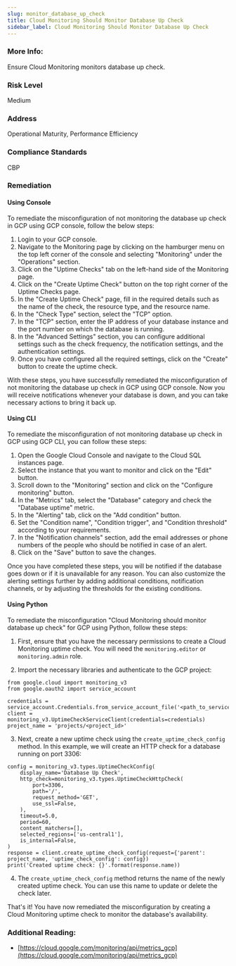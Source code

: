 ```yaml
---
slug: monitor_database_up_check
title: Cloud Monitoring Should Monitor Database Up Check
sidebar_label: Cloud Monitoring Should Monitor Database Up Check
---
```


### More Info:

Ensure Cloud Monitoring monitors database up check.

### Risk Level

Medium

### Address

Operational Maturity, Performance Efficiency

### Compliance Standards

CBP

### Remediation

#### Using Console

To remediate the misconfiguration of not monitoring the database up check in GCP using GCP console, follow the below steps:

1. Login to your GCP console.
2. Navigate to the Monitoring page by clicking on the hamburger menu on the top left corner of the console and selecting "Monitoring" under the "Operations" section.
3. Click on the "Uptime Checks" tab on the left-hand side of the Monitoring page.
4. Click on the "Create Uptime Check" button on the top right corner of the Uptime Checks page.
5. In the "Create Uptime Check" page, fill in the required details such as the name of the check, the resource type, and the resource name.
6. In the "Check Type" section, select the "TCP" option.
7. In the "TCP" section, enter the IP address of your database instance and the port number on which the database is running.
8. In the "Advanced Settings" section, you can configure additional settings such as the check frequency, the notification settings, and the authentication settings.
9. Once you have configured all the required settings, click on the "Create" button to create the uptime check.

With these steps, you have successfully remediated the misconfiguration of not monitoring the database up check in GCP using GCP console. Now you will receive notifications whenever your database is down, and you can take necessary actions to bring it back up.

#### Using CLI

To remediate the misconfiguration of not monitoring database up check in GCP using GCP CLI, you can follow these steps:

1. Open the Google Cloud Console and navigate to the Cloud SQL instances page.
2. Select the instance that you want to monitor and click on the "Edit" button.
3. Scroll down to the "Monitoring" section and click on the "Configure monitoring" button.
4. In the "Metrics" tab, select the "Database" category and check the "Database uptime" metric.
5. In the "Alerting" tab, click on the "Add condition" button.
6. Set the "Condition name", "Condition trigger", and "Condition threshold" according to your requirements.
7. In the "Notification channels" section, add the email addresses or phone numbers of the people who should be notified in case of an alert.
8. Click on the "Save" button to save the changes.

Once you have completed these steps, you will be notified if the database goes down or if it is unavailable for any reason. You can also customize the alerting settings further by adding additional conditions, notification channels, or by adjusting the thresholds for the existing conditions.

#### Using Python

To remediate the misconfiguration "Cloud Monitoring should monitor database up check" for GCP using Python, follow these steps:

1. First, ensure that you have the necessary permissions to create a Cloud Monitoring uptime check. You will need the `monitoring.editor` or `monitoring.admin` role.

2. Import the necessary libraries and authenticate to the GCP project:

```
from google.cloud import monitoring_v3
from google.oauth2 import service_account

credentials = service_account.Credentials.from_service_account_file('<path_to_service_account_file>')
client = monitoring_v3.UptimeCheckServiceClient(credentials=credentials)
project_name = 'projects/<project_id>'
```

3. Next, create a new uptime check using the `create_uptime_check_config` method. In this example, we will create an HTTP check for a database running on port 3306:

```
config = monitoring_v3.types.UptimeCheckConfig(
    display_name='Database Up Check',
    http_check=monitoring_v3.types.UptimeCheckHttpCheck(
        port=3306,
        path='/',
        request_method='GET',
        use_ssl=False,
    ),
    timeout=5.0,
    period=60,
    content_matchers=[],
    selected_regions=['us-central1'],
    is_internal=False,
)
response = client.create_uptime_check_config(request={'parent': project_name, 'uptime_check_config': config})
print('Created uptime check: {}'.format(response.name))
```

4. The `create_uptime_check_config` method returns the name of the newly created uptime check. You can use this name to update or delete the check later.

That's it! You have now remediated the misconfiguration by creating a Cloud Monitoring uptime check to monitor the database's availability.


### Additional Reading:

- [https://cloud.google.com/monitoring/api/metrics_gcp](https://cloud.google.com/monitoring/api/metrics_gcp) 

